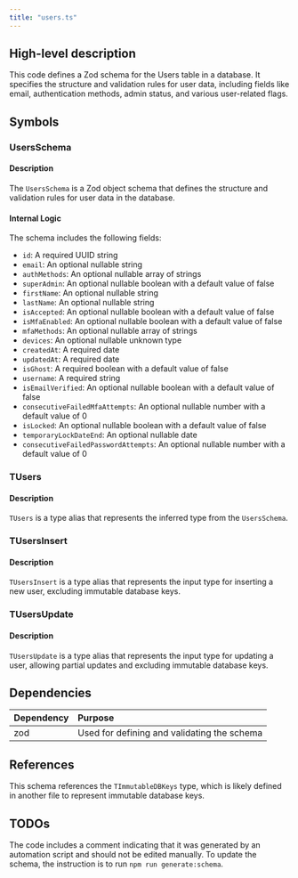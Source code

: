 ```yaml
---
title: "users.ts"
---
```


## High-level description
This code defines a Zod schema for the Users table in a database. It specifies the structure and validation rules for user data, including fields like email, authentication methods, admin status, and various user-related flags.

## Symbols

### UsersSchema
#### Description
The `UsersSchema` is a Zod object schema that defines the structure and validation rules for user data in the database.

#### Internal Logic
The schema includes the following fields:
- `id`: A required UUID string
- `email`: An optional nullable string
- `authMethods`: An optional nullable array of strings
- `superAdmin`: An optional nullable boolean with a default value of false
- `firstName`: An optional nullable string
- `lastName`: An optional nullable string
- `isAccepted`: An optional nullable boolean with a default value of false
- `isMfaEnabled`: An optional nullable boolean with a default value of false
- `mfaMethods`: An optional nullable array of strings
- `devices`: An optional nullable unknown type
- `createdAt`: A required date
- `updatedAt`: A required date
- `isGhost`: A required boolean with a default value of false
- `username`: A required string
- `isEmailVerified`: An optional nullable boolean with a default value of false
- `consecutiveFailedMfaAttempts`: An optional nullable number with a default value of 0
- `isLocked`: An optional nullable boolean with a default value of false
- `temporaryLockDateEnd`: An optional nullable date
- `consecutiveFailedPasswordAttempts`: An optional nullable number with a default value of 0

### TUsers
#### Description
`TUsers` is a type alias that represents the inferred type from the `UsersSchema`.

### TUsersInsert
#### Description
`TUsersInsert` is a type alias that represents the input type for inserting a new user, excluding immutable database keys.

### TUsersUpdate
#### Description
`TUsersUpdate` is a type alias that represents the input type for updating a user, allowing partial updates and excluding immutable database keys.

## Dependencies
| Dependency | Purpose |
|:-----------|:--------|
| zod | Used for defining and validating the schema |

## References
This schema references the `TImmutableDBKeys` type, which is likely defined in another file to represent immutable database keys.

## TODOs
The code includes a comment indicating that it was generated by an automation script and should not be edited manually. To update the schema, the instruction is to run `npm run generate:schema`.